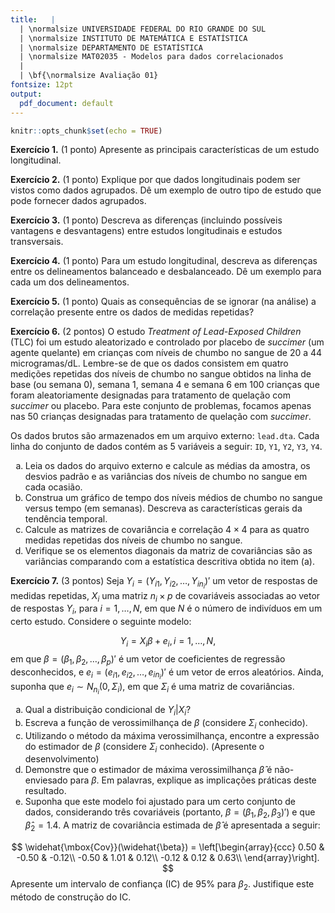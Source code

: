 ```yaml
---
title:   |
  | \normalsize UNIVERSIDADE FEDERAL DO RIO GRANDE DO SUL
  | \normalsize INSTITUTO DE MATEMÁTICA E ESTATÍSTICA
  | \normalsize DEPARTAMENTO DE ESTATÍSTICA
  | \normalsize MAT02035 - Modelos para dados correlacionados
  |
  | \bf{\normalsize Avaliação 01}
fontsize: 12pt
output:
  pdf_document: default
---
```


```r
knitr::opts_chunk$set(echo = TRUE)
```

__Exercício 1.__ (1 ponto) Apresente as principais características de um estudo longitudinal.

__Exercício 2.__ (1 ponto) Explique por que dados longitudinais podem ser vistos como dados agrupados. Dê um exemplo de outro tipo de estudo que pode fornecer dados agrupados.

__Exercício 3.__ (1 ponto) Descreva as diferenças (incluindo possíveis vantagens e desvantagens) entre estudos longitudinais e estudos transversais.

__Exercício 4.__ (1 ponto) Para um estudo longitudinal, descreva as diferenças entre os delineamentos balanceado e desbalanceado. Dê um exemplo para cada um dos delineamentos.

__Exercício 5.__ (1 ponto) Quais as consequências de se ignorar (na análise) a correlação presente entre os dados de medidas repetidas?

__Exercício 6.__ (2 pontos) O estudo _Treatment of Lead-Exposed Children_ (TLC) foi um estudo aleatorizado e controlado por placebo de _succimer_ (um agente quelante) em crianças com níveis de chumbo no sangue de 20 a 44 microgramas/dL. Lembre-se de que os dados consistem em quatro medições repetidas dos níveis de chumbo no sangue obtidos na linha de base (ou semana 0), semana 1, semana 4 e semana 6 em 100 crianças que foram aleatoriamente designadas para tratamento de quelação com _succimer_ ou placebo. Para este conjunto de problemas, focamos apenas nas 50 crianças designadas para tratamento de quelação com _succimer_.

Os dados brutos são armazenados em um arquivo externo: `lead.dta`. Cada linha do conjunto de dados contém as 5 variáveis a seguir: `ID`, `Y1`, `Y2`, `Y3`, `Y4`.

a. Leia os dados do arquivo externo e calcule as médias da amostra, os desvios padrão e as variâncias dos níveis de chumbo no sangue em cada ocasião.
b. Construa um gráfico de tempo dos níveis médios de chumbo no sangue versus tempo (em semanas). Descreva as características gerais da tendência temporal.
c. Calcule as matrizes de covariância e correlação $4 \times 4$ para as quatro medidas repetidas dos níveis de chumbo no sangue.
d. Verifique se os elementos diagonais da matriz de covariâncias são as variâncias comparando com a estatística descritiva obtida no item (a).

\newpage

__Exercício 7.__ (3 pontos) Seja $Y_i = (Y_{i1}, Y_{i2}, \ldots, Y_{in_i})'$ um vetor de respostas de medidas repetidas, $X_i$ uma matriz $n_i \times p$ de covariáveis associadas ao vetor de respostas $Y_i$, para $i = 1, \ldots, N$, em que $N$ é o número de indivíduos em um certo estudo. Considere o seguinte modelo:

$$
Y_i = X_i\beta + e_i, i = 1, \ldots, N,
$$
em que $\beta = (\beta_1, \beta_2, \ldots, \beta_p)'$ é um vetor de coeficientes de regressão desconhecidos, e $e_i = (e_{i1}, e_{i2}, \ldots, e_{in_i})'$ é um vetor de erros aleatórios. Ainda, suponha que $e_i \sim N_{n_i}(0, \Sigma_i)$, em que $\Sigma_i$ é uma matriz de covariâncias.

a. Qual a distribuição condicional de $Y_i|X_i$?
b. Escreva a função de verossimilhança de $\beta$ (considere $\Sigma_i$ conhecido).
c. Utilizando o método da máxima verossimilhança, encontre a expressão do estimador de $\beta$ (considere $\Sigma_i$ conhecido). (Apresente o desenvolvimento)
d. Demonstre que o estimador de máxima verossimilhança $\widehat{\beta}$ é não-enviesado para $\beta$. Em palavras, explique as implicações práticas deste resultado.
e. Suponha que este modelo foi ajustado para um certo conjunto de dados, considerando três covariáveis (portanto, $\beta = (\beta_1, \beta_2, \beta_3)'$) e que $\widehat{\beta}_2 = 1.4$. A matriz de covariância estimada de $\widehat{\beta}$ é apresentada a seguir:

$$
\widehat{\mbox{Cov}}(\widehat{\beta}) = \left[\begin{array}{ccc}
0.50 &       -0.50  & -0.12\\
-0.50 &       1.01   & 0.12\\
-0.12 &       0.12   & 0.63\\
\end{array}\right].
$$
Apresente um intervalo de confiança (IC) de 95% para $\beta_2$. Justifique este método de construção do IC.